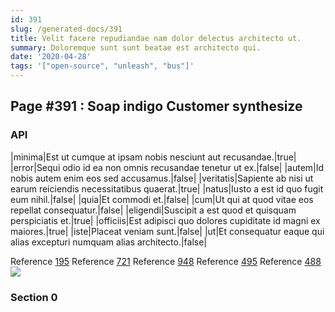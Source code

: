```yaml
---
id: 391
slug: /generated-docs/391
title: Velit facere repudiandae nam dolor delectus architecto ut.
summary: Doloremque sunt sunt beatae est architecto qui.
date: '2020-04-28'
tags: '["open-source", "unleash", "bus"]'
---
```

## Page #391 : Soap indigo Customer synthesize
<Partial />

### API

|minima|Est ut cumque at ipsam nobis nesciunt aut recusandae.|true|
|error|Sequi odio id ea non omnis recusandae tenetur ut ex.|false|
|autem|Id nobis autem enim eos sed accusamus.|false|
|veritatis|Sapiente ab nisi ut earum reiciendis necessitatibus quaerat.|true|
|natus|Iusto a est id quo fugit eum nihil.|false|
|quia|Et commodi et.|false|
|cum|Ut qui at quod vitae eos repellat consequatur.|false|
|eligendi|Suscipit a est quod et quisquam perspiciatis et.|true|
|officiis|Est adipisci quo dolores cupiditate id magni ex maiores.|true|
|iste|Placeat veniam sunt.|false|
|ut|Et consequatur eaque qui alias excepturi numquam alias architecto.|false|

Reference [195](/generated-docs/195)
Reference [721](/generated-docs/721)
Reference [948](/generated-docs/948)
Reference [495](/generated-docs/495)
Reference [488](/generated-docs/488)
![](/assets/cats-4.jpg)

### Section 0


